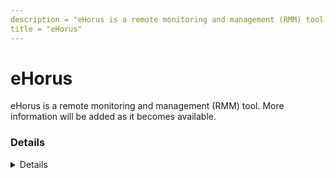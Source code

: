 ```yaml
---
description = "eHorus is a remote monitoring and management (RMM) tool. More information will be added as it becomes available."
title = "eHorus"
---
```




# eHorus

eHorus is a remote monitoring and management (RMM) tool. More information will be added as it becomes available.

### Details
<Details author={""}
         category={""}
         created={""}
         website={""}
         lastModified={""}
         privileges={""}
         free={ false }
         verification={ false }
/>

#### Installation Paths
<Card code={ ["ehorus standalone.exe"] }/>





### Forensic Artifacts




#### Network Artifacts
<EuiSpacer size="xl"/>
<NetworkArtifactsTable data={ [{"Description": "Known remote domains", "Domains": ["ehorus.com"], "Ports": []}] }/>




### Detections
- Detects potential network activity of eHorus RMM tool
  - [Sigma Rule](https://github.com/magicsword-io/LOLRMM/blob/main/detections/sigma/ehorus_network_sigma.yml)
- Detects potential processes activity of eHorus RMM tool
  - [Sigma Rule](https://github.com/magicsword-io/LOLRMM/blob/main/detections/sigma/ehorus_processes_sigma.yml)


